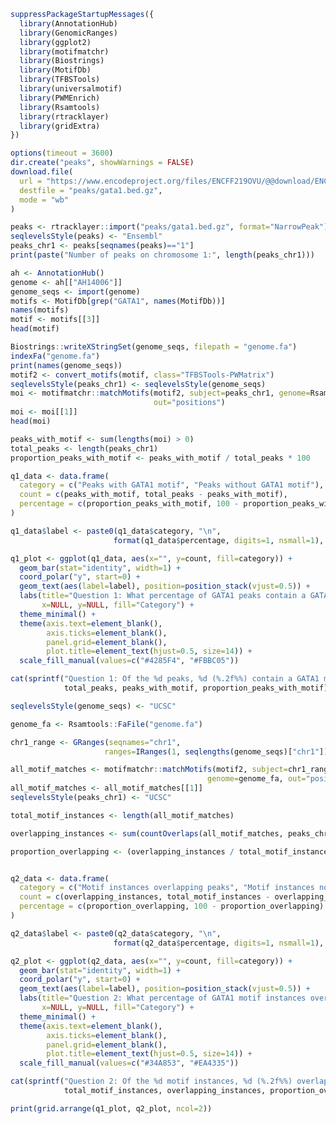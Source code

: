 ```r
suppressPackageStartupMessages({
  library(AnnotationHub)
  library(GenomicRanges)
  library(ggplot2)
  library(motifmatchr)
  library(Biostrings)
  library(MotifDb)
  library(TFBSTools)
  library(universalmotif) 
  library(PWMEnrich)
  library(Rsamtools)
  library(rtracklayer)
  library(gridExtra)
})
```

```r
options(timeout = 3600)
dir.create("peaks", showWarnings = FALSE)
download.file(
  url = "https://www.encodeproject.org/files/ENCFF219OVU/@@download/ENCFF219OVU.bed.gz",
  destfile = "peaks/gata1.bed.gz",
  mode = "wb"
)
```

```r
peaks <- rtracklayer::import("peaks/gata1.bed.gz", format="NarrowPeak")
seqlevelsStyle(peaks) <- "Ensembl"
peaks_chr1 <- peaks[seqnames(peaks)=="1"]
print(paste("Number of peaks on chromosome 1:", length(peaks_chr1)))
```

```r
ah <- AnnotationHub()
genome <- ah[["AH14006"]]
genome_seqs <- import(genome)
motifs <- MotifDb[grep("GATA1", names(MotifDb))]
names(motifs)
motif <- motifs[[3]] 
head(motif)
```

```r
Biostrings::writeXStringSet(genome_seqs, filepath = "genome.fa")
indexFa("genome.fa")
print(names(genome_seqs))
motif2 <- convert_motifs(motif, class="TFBSTools-PWMatrix")
seqlevelsStyle(peaks_chr1) <- seqlevelsStyle(genome_seqs)
moi <- motifmatchr::matchMotifs(motif2, subject=peaks_chr1, genome=Rsamtools::FaFile("genome.fa"),
                                out="positions")
moi <- moi[[1]]
head(moi)
```


```r
peaks_with_motif <- sum(lengths(moi) > 0)
total_peaks <- length(peaks_chr1)
proportion_peaks_with_motif <- peaks_with_motif / total_peaks * 100

q1_data <- data.frame(
  category = c("Peaks with GATA1 motif", "Peaks without GATA1 motif"),
  count = c(peaks_with_motif, total_peaks - peaks_with_motif),
  percentage = c(proportion_peaks_with_motif, 100 - proportion_peaks_with_motif)
)

q1_data$label <- paste0(q1_data$category, "\n", 
                       format(q1_data$percentage, digits=1, nsmall=1), "%")

q1_plot <- ggplot(q1_data, aes(x="", y=count, fill=category)) +
  geom_bar(stat="identity", width=1) +
  coord_polar("y", start=0) +
  geom_text(aes(label=label), position=position_stack(vjust=0.5)) +
  labs(title="Question 1: What percentage of GATA1 peaks contain a GATA1 motif?",
       x=NULL, y=NULL, fill="Category") +
  theme_minimal() +
  theme(axis.text=element_blank(),
        axis.ticks=element_blank(),
        panel.grid=element_blank(),
        plot.title=element_text(hjust=0.5, size=14)) +
  scale_fill_manual(values=c("#4285F4", "#FBBC05"))

cat(sprintf("Question 1: Of the %d peaks, %d (%.2f%%) contain a GATA1 motif\n", 
            total_peaks, peaks_with_motif, proportion_peaks_with_motif))
```

```r
seqlevelsStyle(genome_seqs) <- "UCSC" 

genome_fa <- Rsamtools::FaFile("genome.fa")

chr1_range <- GRanges(seqnames="chr1", 
                     ranges=IRanges(1, seqlengths(genome_seqs)["chr1"]))

all_motif_matches <- motifmatchr::matchMotifs(motif2, subject=chr1_range, 
                                            genome=genome_fa, out="positions")
all_motif_matches <- all_motif_matches[[1]]
seqlevelsStyle(peaks_chr1) <- "UCSC"

total_motif_instances <- length(all_motif_matches)

overlapping_instances <- sum(countOverlaps(all_motif_matches, peaks_chr1) > 0)

proportion_overlapping <- (overlapping_instances / total_motif_instances) * 100


q2_data <- data.frame(
  category = c("Motif instances overlapping peaks", "Motif instances not overlapping peaks"),
  count = c(overlapping_instances, total_motif_instances - overlapping_instances),
  percentage = c(proportion_overlapping, 100 - proportion_overlapping)
)

q2_data$label <- paste0(q2_data$category, "\n", 
                       format(q2_data$percentage, digits=1, nsmall=1), "%")

q2_plot <- ggplot(q2_data, aes(x="", y=count, fill=category)) +
  geom_bar(stat="identity", width=1) +
  coord_polar("y", start=0) +
  geom_text(aes(label=label), position=position_stack(vjust=0.5)) +
  labs(title="Question 2: What percentage of GATA1 motif instances overlap with peaks?",
       x=NULL, y=NULL, fill="Category") +
  theme_minimal() +
  theme(axis.text=element_blank(),
        axis.ticks=element_blank(),
        panel.grid=element_blank(),
        plot.title=element_text(hjust=0.5, size=14)) +
  scale_fill_manual(values=c("#34A853", "#EA4335"))

cat(sprintf("Question 2: Of the %d motif instances, %d (%.2f%%) overlap a peak\n",
            total_motif_instances, overlapping_instances, proportion_overlapping))

print(grid.arrange(q1_plot, q2_plot, ncol=2))
```

